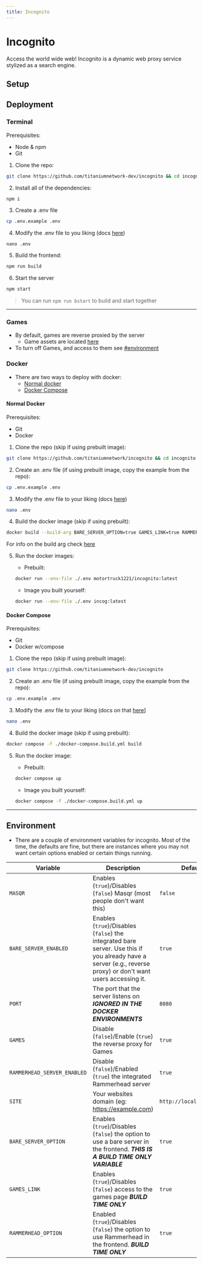 ```yaml
---
title: Incognito
---
```


# Incognito

Access the world wide web! Incognito is a dynamic web proxy service stylized as a search engine.

## Setup

## Deployment

### Terminal

Prerequisites:
- Node & npm
- Git

1. Clone the repo:
```bash
git clone https://github.com/titaniumnetwork-dev/incognito && cd incognito
```

2. Install all of the dependencies:
```bash
npm i
```

3. Create a .env file
```bash
cp .env.example .env
```

4. Modify the .env file to you liking (docs [here](#environment))
```
nano .env
```

5. Build the frontend:
```bash
npm run build
```

6. Start the server
```bash
npm start
```
> You can run `npm run bstart` to build and start together
---

### Games

- By default, games are reverse proxied by the server
    - Game assets are located [here](https://github.com/ruby-network/ruby-assets)
- To turn off Games, and access to them see [#environment](#environment)


### Docker

- There are two ways to deploy with docker:
    - [Normal docker](#normal-docker)
    - [Docker Compose](#docker-compose)

#### Normal Docker

Prerequisites:
- Git
- Docker

1. Clone the repo (skip if using prebuilt image):
```bash
git clone https://github.com/titaniumnetwork/incognito && cd incognito
```

2. Create an .env file (if using prebuilt image, copy the example from the repo):
```bash
cp .env.example .env
```

3. Modify the .env file to your liking (docs [here](#environment))
```bash
nano .env
```

4. Build the docker image (skip if using prebuilt):
```bash
docker build --build-arg BARE_SERVER_OPTION=true GAMES_LINK=true RAMMERHEAD_OPTION=true -t incog:latest
```
For info on the build arg check [here](#environment)

5. Run the docker images:

    - Prebuilt:
    ```bash
    docker run --env-file ./.env motortruck1221/incognito:latest
    ```
    - Image you built yourself:
    ```bash
    docker run --env-file ./.env incog:latest
    ```

#### Docker Compose

Prerequisites:
- Git
- Docker w/compose

1. Clone the repo (skip if using prebuilt image):
```bash
git clone https://github.com/titaniumnetwork-dev/incognito
```

2. Create an .env file (if using prebuilt image, copy the example from the repo):
```bash
cp .env.example .env
```

3. Modify the .env file to your liking (docs on that [here](#environment)]
```bash
nano .env
```

4. Build the docker image (skip if using prebuilt):
```bash
docker compose -f ./docker-compose.build.yml build
```

5. Run the docker image:

    - Prebuilt:
    ```bash
    docker compose up
    ```
    - Image you built yourself:
    ```bash
    docker compose -f ./docker-compose.build.yml up
    ```
---

## Environment

- There are a couple of environment variables for incognito. Most of the time, the defaults are fine, but there are instances where you may not want certain options enabled or certain things running.

| Variable               | Description                                                                                              | Default |
|------------------------|----------------------------------------------------------------------------------------------------------|---------|
| `MASQR`                | Enables (`true`)/Disables (`false`) Masqr (most people don't want this)                                   | `false` |
| `BARE_SERVER_ENABLED`  | Enables (`true`)/Disables (`false`) the integrated bare server. Use this if you already have a server (e.g., reverse proxy) or don't want users accessing it. | `true`  |
| `PORT`                 | The port that the server listens on ***IGNORED IN THE DOCKER ENVIRONMENTS***                              | `8080` |
| `GAMES` | Disable (`false`)/Enable (`true`) the reverse proxy for Games | `true` |
| `RAMMERHEAD_SERVER_ENABLED` | Disable (`false`)/Enabled (`true`) the integrated Rammerhead server | `true` |
| `SITE` | Your websites domain (eg: https://example.com) | `http://localhost:8080` |
| `BARE_SERVER_OPTION`   | Enables (`true`)/Disables (`false`) the option to use a bare server in the frontend. ***THIS IS A BUILD TIME ONLY VARIABLE*** | `true`  |
| `GAMES_LINK` | Enables (`true`)/Disables (`false`) access to the games page ***BUILD TIME ONLY*** | `true` |
| `RAMMERHEAD_OPTION` | Enabled (`true`)/Disables (`false`) the option to use Rammerhead in the frontend. ***BUILD TIME ONLY*** | `true` |
